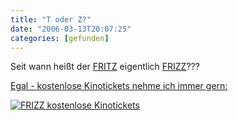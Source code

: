```yaml
---
title: "T oder Z?"
date: "2006-03-13T20:07:25"
categories: [gefunden]
---
```


Seit wann heißt der [FRITZ](http://www.fritz-halle.de) eigentlich [FRIZZ](http://www.frizz-halle.de)???

<ins datetime="2006-03-15T15:59:10+00:00">Egal - kostenlose Kinotickets nehme ich immer gern:</ins>

<a href="/blog/2006/03/21/mord-im-pfarrhaus/">![FRIZZ kostenlose Kinotickets](frizz.jpg)</a>
